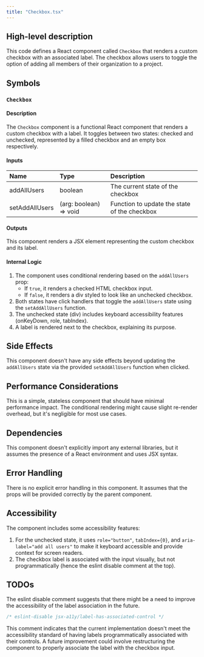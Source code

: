 ```yaml
---
title: "Checkbox.tsx"
---
```


## High-level description
This code defines a React component called `Checkbox` that renders a custom checkbox with an associated label. The checkbox allows users to toggle the option of adding all members of their organization to a project.

## Symbols

### `Checkbox`
#### Description
The `Checkbox` component is a functional React component that renders a custom checkbox with a label. It toggles between two states: checked and unchecked, represented by a filled checkbox and an empty box respectively.

#### Inputs
| Name | Type | Description |
|:-----|:-----|:------------|
| addAllUsers | boolean | The current state of the checkbox |
| setAddAllUsers | (arg: boolean) =&gt; void | Function to update the state of the checkbox |

#### Outputs
This component renders a JSX element representing the custom checkbox and its label.

#### Internal Logic
1. The component uses conditional rendering based on the `addAllUsers` prop:
   - If `true`, it renders a checked HTML checkbox input.
   - If `false`, it renders a div styled to look like an unchecked checkbox.
2. Both states have click handlers that toggle the `addAllUsers` state using the `setAddAllUsers` function.
3. The unchecked state (div) includes keyboard accessibility features (onKeyDown, role, tabIndex).
4. A label is rendered next to the checkbox, explaining its purpose.

## Side Effects
This component doesn't have any side effects beyond updating the `addAllUsers` state via the provided `setAddAllUsers` function when clicked.

## Performance Considerations
This is a simple, stateless component that should have minimal performance impact. The conditional rendering might cause slight re-render overhead, but it's negligible for most use cases.

## Dependencies
This component doesn't explicitly import any external libraries, but it assumes the presence of a React environment and uses JSX syntax.

## Error Handling
There is no explicit error handling in this component. It assumes that the props will be provided correctly by the parent component.

## Accessibility
The component includes some accessibility features:
1. For the unchecked state, it uses `role="button"`, `tabIndex={0}`, and `aria-label="add all users"` to make it keyboard accessible and provide context for screen readers.
2. The checkbox label is associated with the input visually, but not programmatically (hence the eslint disable comment at the top).

## TODOs
The eslint disable comment suggests that there might be a need to improve the accessibility of the label association in the future.

```jsx
/* eslint-disable jsx-a11y/label-has-associated-control */
```
This comment indicates that the current implementation doesn't meet the accessibility standard of having labels programmatically associated with their controls. A future improvement could involve restructuring the component to properly associate the label with the checkbox input.